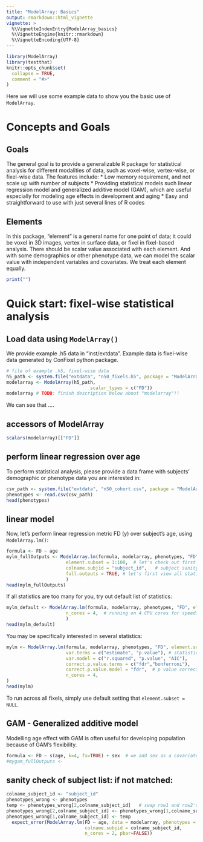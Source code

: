 ```yaml
---
title: "ModelArray: Basics"
output: rmarkdown::html_vignette
vignette: >
  %\VignetteIndexEntry{ModelArray_basics}
  %\VignetteEngine{knitr::rmarkdown}
  %\VignetteEncoding{UTF-8}
---
```


```r
library(ModelArray)
library(testthat)
knitr::opts_chunk$set(
  collapse = TRUE,
  comment = "#>"
)
```
Here we will use some example data to show you the basic use of `ModelArray`.

# Concepts and Goals
## Goals
The general goal is to provide a generalizable R package for statistical analysis for different modalities of data, such as voxel-wise, vertex-wise, or fixel-wise data. The features include:
* Low memory requirement, and not scale up with number of subjects
* Providing statistical models such linear regression model and generalized additive model (GAM), which are useful especially for modeling age effects in development and aging
* Easy and straightforward to use with just several lines of R codes


## Elements
In this package, "element" is a general name for one point of data; it could be voxel in 3D images, vertex in surface data, or fixel in fixel-based analysis. There should be scalar value associated with each element. And with some demographics or other phenotype data, we can model the scalar value with independent variables and covariates. We treat each element equally.
```r
print("")
```

# Quick start: fixel-wise statistical analysis
## Load data using `ModelArray()`
We provide example .h5 data in "inst/extdata". Example data is fixel-wise data generated by ConFixel python package. 
```r
# file of example .h5, fixel-wise data
h5_path <- system.file("extdata", "n50_fixels.h5", package = "ModelArray")
modelarray <- ModelArray(h5_path, 
                               scalar_types = c("FD"))
modelarray # TODO: finish description below about "modelarray"!!
```
We can see that ....

## accessors of ModelArray
```r
scalars(modelarray)[["FD"]]

```

## perform linear regression over age
To perform statistical analysis, please provide a data frame with subjects' demographic or phenotype data you are interested in:
```r
csv_path <- system.file("extdata", "n50_cohort.csv", package = "ModelArray")
phenotypes <- read.csv(csv_path)
head(phenotypes)
```
## linear model
Now, let's perform linear regression metric FD (y) over subject's age, using `ModelArray.lm()`:
```r
formula <- FD ~ age
mylm_fullOutputs <- ModelArray.lm(formula, modelarray, phenotypes, "FD",  # dependent variable
                      element.subset = 1:100,  # let's check out first 100 fixels
                      colname.subjid = "subject_id",   # subject sanity check will be performed: subject id in phenotypes data frame vs that in .h5 scalar data
                      full.outputs = TRUE, # let's first view all statistics
                      )
head(mylm_fullOutputs)
```
If all statistics are too many for you, try out default list of statistics:
```r
mylm_default <- ModelArray.lm(formula, modelarray, phenotypes, "FD", element.subset = 1:100,  colname.subjid = "subject_id", 
                      n_cores = 4,  # running on 4 CPU cores for speeding up
                      )
head(mylm_default)
```

You may be specifically interested in several statistics:
```r
mylm <- ModelArray.lm(formula, modelarray, phenotypes, "FD", element.subset = 1:100,  colname.subjid = "subject_id", 
                      var.terms = c("estimate", "p.value"), # statistics for terms such as intercept, age
                      var.model = c("r.squared", "p.value", "AIC"),    # statistics for the model
                      correct.p.value.terms = c("fdr","bonferroni"),   # p value corrections for terms
                      correct.p.value.model = "fdr",  # p value corrections for model
                      n_cores = 4,
)
head(mylm)
```

To run across all fixels, simply use default setting that `element.subset = NULL`.

## GAM - Generalized additive model
Modelling age effect with GAM is often useful for developing population because of GAM's flexibility.
```r
formula <- FD ~ s(age, k=4, fx=TRUE) + sex  # we add sex as a covariate
#mygam_fullOutputs <-

```



## sanity check of subject list: if not matched:
```r
colname_subject_id <- "subject_id"
phenotypes_wrong <- phenotypes
temp <- phenotypes_wrong[2,colname_subject_id]   # swap row1 and row2's subject id
phenotypes_wrong[2,colname_subject_id] <- phenotypes_wrong[1,colname_subject_id]
phenotypes_wrong[1,colname_subject_id] <- temp
  expect_error(ModelArray.lm(FD ~ age, data = modelarray, phenotypes = phenotypes_wrong, scalar = "FD", element.subset = 1:100, 
                             colname.subjid = colname_subject_id,
                             n_cores = 2, pbar=FALSE))
```